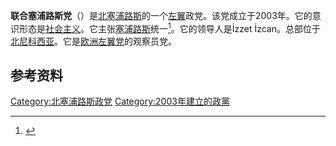 {{Infobox Political Party 
| name = 联合塞浦路斯党
|native_name = Birleşik Kıbrıs Partisi
|logo = 
|logo_size = 200px
|country              = 北塞浦路斯 
|colorcode            = #FF0000 
|leader               = İzzet İzcan 
|colours              = 
|foundation           = 2003年
|ideology             = [[社会主义|社会主义]]<br/>[[賽普勒斯安南計劃|賽普勒斯安南計劃]]
|position             = [[左派|左派]] 
|international        = 
|european             = [[歐洲左派黨|歐洲左派黨]]
|headquarters         = {{NCP}}[[北尼科西亚|北尼科西亚]]
|seats1_title         = [[共和国议会_(北塞浦路斯)|共和国议会]]:
|seats1               = {{Composition bar|0|50|hex=#DC241f}}
|website              = [http://www.birlesikkibris.com/ www.birlesikkibris.com]
}}
'''联合塞浦路斯党'''（{{lang-tr|Birleşik Kıbrıs Partisi}}）是[[北塞浦路斯|北塞浦路斯]]的一个[[左翼|左翼]]政党。该党成立于2003年。它的意识形态是[[社会主义|社会主义]]。它主张[[塞浦路斯|塞浦路斯]]统一<ref>{{cite web|url=http://www.birlesikkibrispartisi.org/modules.php?name%3DTuzuk |title=Archived copy |accessdate=2010-05-28 |deadurl=yes |archiveurl=https://web.archive.org/web/20100517094053/http://www.birlesikkibrispartisi.org/modules.php?name=Tuzuk |archivedate= 2010-05-17 }}</ref>。它的领导人是İzzet İzcan。总部位于[[北尼科西亚|北尼科西亚]]。它是[[欧洲左翼党|欧洲左翼党]]的观察员党。

==参考资料==
{{reflist}}
{{政党小作品}}
{{北塞浦路斯政党}}
{{欧洲议会左翼党派}}
[[Category:北塞浦路斯政党|Category:北塞浦路斯政党]]
[[Category:2003年建立的政黨|Category:2003年建立的政黨]]